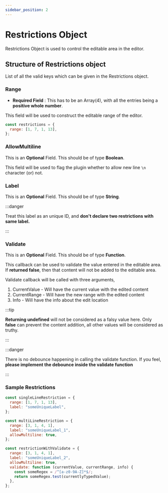 ```yaml
---
sidebar_position: 2
---
```


# Restrictions Object

Restrictions Object is used to control the editable area in the editor.

## Structure of Restrictions object

List of all the valid keys which can be given in the Restrictions object.

### Range

- **Required Field** : This has to be an Array(4), with all the entries being a **positive whole number**.

This field will be used to construct the editable range of the editor.

```javascript
const restrictions = {
  range: [1, 7, 1, 13],
};
```

### AllowMultiline

This is an **Optional** Field. This should be of type **Boolean**.

This field will be used to flag the plugin whether to allow new line `\n` character (or) not.

### Label

This is an **Optional** Field. This should be of type **String**.

:::danger

Treat this label as an unique ID, and **don't declare two restrictions with same label.**

:::

### Validate

This is an **Optional** Field. This should be of type **Function**.

This callback can be used to validate the value entered in the editable area.
If **returned false**, then that content will not be added to the editable area.

Validate callback will be called with three arguments, 
1. CurrentValue - Will have the current value with the edited content
2. CurrentRange - Will have the new range with the edited content
3. Info - Will have the info about the edit location

:::tip

**Returning undefined** will not be considered as a falsy value here.
Only **false** can prevent the content addition, all other values will be considered as truthy.

:::

:::danger

There is no debounce happening in calling the validate function.
If you feel, **please implement the debounce inside the validate function**

:::

### Sample Restrictions

```javascript
const singleLineRestriction = {
  range: [1, 7, 1, 13],
  label: "someUniqueLabel",
};

const multiLineRestriction = {
  range: [3, 1, 4, 1],
  label: "someUniqueLabel_1",
  allowMultiline: true,
};

const restrictionWithValidate = {
  range: [3, 1, 4, 1],
  label: "someUniqueLabel_2",
  allowMultiline: true,
  validate: function (currentValue, currentRange, info) {
    const someRegex = /^[a-z0-9A-Z]*$/;
    return someRegex.test(currentlyTypedValue);
  },
};
```
